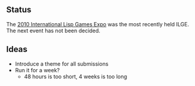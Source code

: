 == Status ==

The [[ILGE2010|2010 International Lisp Games Expo]] was the most recently held ILGE.  The next event has not been decided.

== Ideas ==

* Introduce a theme for all submissions
* Run it for a week?
** 48 hours is too short, 4 weeks is too long